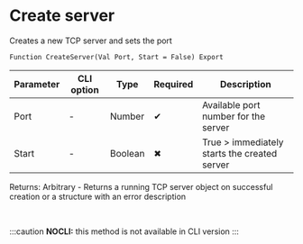 ﻿---
sidebar_position: 1
---


# Create server 
 Creates a new TCP server and sets the port



`Function CreateServer(Val Port, Start = False) Export`

  | Parameter | CLI option | Type | Required | Description |
  |-|-|-|-|-|
  | Port | - | Number | &#x2714; | Available port number for the server |
  | Start | - | Boolean | &#x2716; | True > immediately starts the created server |

  
  Returns:  Arbitrary - Returns a running TCP server object on successful creation or a structure with an error description

<br/>


:::caution
**NOCLI:** this method is not available in CLI version
:::
<br/>



```bsl title="1C:Enterprise/OneScript code example"

```
 




